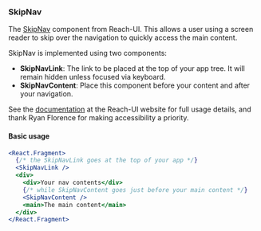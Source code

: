 
<Nav title="SkipNav" />
<SEO title="SkipNav" />

<Container>
<Article sidebar={[
  { id: 'SkipNav', name: 'SkipNav' },
  { id: 'Basic usage', name: 'Basic usage' }
]}>

# SkipNav

The [SkipNav](https://ui.reach.tech/skip-nav) component from Reach-UI. This allows a user using a screen reader to skip over the navigation to quickly access the main content.

SkipNav is implemented using two components:

- **SkipNavLink**: The link to be placed at the top of your app tree. It will remain hidden unless focused via keyboard.
- **SkipNavContent**: Place this component before your content and after your navigation.

See the [documentation](https://ui.reach.tech/skip-nav) at the Reach-UI website for full usage details, and thank Ryan Florence for making accessibility a priority.

#### Basic usage

```.jsx
<React.Fragment>
  {/* the SkipNavLink goes at the top of your app */}
  <SkipNavLink />
  <div>
    <div>Your nav contents</div>
    {/* while SkipNavContent goes just before your main content */}
    <SkipNavContent />
    <main>The main content</main>
  </div>
</React.Fragment>
```

</Article>
</Container>
